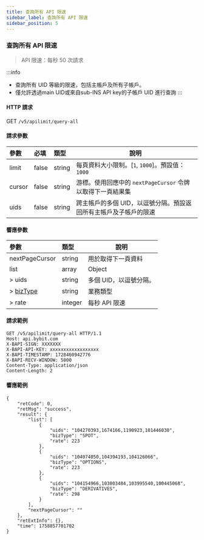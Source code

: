 ```yaml
---
title: 查詢所有 API 限速
sidebar_label: 查詢所有 API 限速
sidebar_position: 5
---
```


### 查詢所有 API 限速
> API 限速：每秒 50 次請求<br/>

:::info
* 查詢所有 UID 等級的限速，包括主帳戶及所有子帳戶。
* 僅允許透過main UID或來自sub-INS API key的子帳戶 UID 進行查詢
:::

#### HTTP 請求
GET `/v5/apilimit/query-all`

#### 請求參數
| 參數 | 必填 | 類型 | 說明 |
|:----- |:-------|:-----|------ |
|limit |false |string |每頁資料大小限制。[`1`, `1000`]。預設值：`1000`|
|cursor |false |string |游標。使用回應中的 `nextPageCursor` 令牌以取得下一頁結果集|
|uids |false|string|跨主帳戶的多個 UID，以逗號分隔。預設返回所有主帳戶及子帳戶的限速|

#### 響應參數
| 參數 | 類型 | 說明 |
|:----- |:-----|----- |
|nextPageCursor |string |用於取得下一頁資料|
|list |array |Object|
|> uids |string|多個 UID，以逗號分隔。|
|> [bizType](./enum#biztype) |string|業務類型 |
|> rate |integer|每秒 API 限速 |

#### 請求範例
```http
GET /v5/apilimit/query-all HTTP/1.1
Host: api.bybit.com
X-BAPI-SIGN: XXXXXXX
X-BAPI-API-KEY: xxxxxxxxxxxxxxxxxx
X-BAPI-TIMESTAMP: 1728460942776
X-BAPI-RECV-WINDOW: 5000
Content-Type: application/json
Content-Length: 2
```

#### 響應範例
```http
{
    "retCode": 0,
    "retMsg": "success",
    "result": {
        "list": [
            {
                "uids": "104270393,1674166,1190923,101446030",
                "bizType": "SPOT",
                "rate": 223
            },
            {
                "uids": "104074050,104394193,104126066",
                "bizType": "OPTIONS",
                "rate": 223
            },
            {
                "uids": "104154966,103803484,103995540,100445068",
                "bizType": "DERIVATIVES",
                "rate": 298
            }
        ],
        "nextPageCursor": ""
    },
    "retExtInfo": {},
    "time": 1758857701702
}

```
